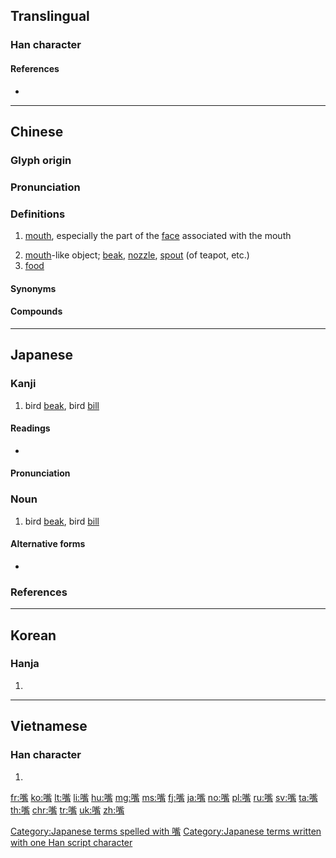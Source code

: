 {{character info/new}}
{{also|咀}}
==Translingual==

===Han character===
{{Han char|rn=30|rad=口|as=13|sn=16|four=61027|canj=RYPB|ids=⿰口觜}}

====References====
* {{Han ref|kx=0207.100|dkj=04256|dj=0430.080|hdz=10689.150|uh=5634|ud=22068|bh=BC4C|bd=48204}}

----

==Chinese==
{{zh-forms|alt=咀}}

===Glyph origin===
{{Han etym}}

===Pronunciation===
{{zh-pron
|m=zuǐ
|m-s=zui3
|ma=y
|c=zeoi2
|h=pfs=choi
|md=
|mn=chhùi/qz,xm,zz:chúi
|mn_note=chhùi - vernacular (俗); chúi - literary
|w=2tsr
|mc=
|oc=y
|cat=n
}}

===Definitions===
{{zh-hanzi}}

# [[mouth]], especially the part of the [[face]] associated with the mouth {{zh-mw|m:張}}
#: {{zh-also|口}}
# [[mouth]]-like object; [[beak]], [[nozzle]], [[spout]] (of teapot, etc.)
# [[food]]

====Synonyms====
{{zh-dial}}

====Compounds====
{{zh-der|嘴巴|嘴笨|嘴邊|嘴邊兒|嘴饞|嘴脣|嘴刁|嘴乖|嘴尖|嘴角|嘴緊|嘴快|嘴懶|嘴臉|嘴皮子|嘴貧|嘴頻|嘴懃|嘴軟|嘴鬆|嘴碎|嘴損|嘴甜|嘴頭|嘴頭兒|嘴穩|嘴嚴|嘴硬|嘴直|嘴子|丁嘴鐵舌|七嘴八張|七嘴八舌|七張八嘴|三瓣嘴|不住嘴|不搭嘴|乖乖嘴|乖嘴|交嘴|人多嘴雜|伶俐嘴乖|伶牙俐嘴|住嘴|使低嘴|使嘴使舌|信嘴胡說|做嘴臉|偷嘴|偷饞抹嘴|兜嘴|刀子嘴|刁嘴|努嘴|努牙突嘴|努脣脹嘴|動嘴|叉嘴|口嘴|吃嘴|合嘴合舌|吊嘴|名嘴|吵嘴|呲牙裂嘴|呶呶嘴|咂嘴|咂嘴弄脣|咂嘴弄舌|咧嘴|咨牙倈嘴|咬嘴|喇嘴|嗊嘴|嗑牙料嘴|嘟嘴|嘟嚕嘴|嘴不好|嘴不穩|嘴兒|嘴吃屎|嘴吶|嘴啃地|嘴喳喳|嘴嘴舌舌|嘴尖舌巧|嘴尖舌薄|嘴巴子|嘴巴巴|嘴強|嘴急|嘴打人|嘴把子|嘴把式|嘴抹兒|嘴敞|嘴甜心苦|嘴盧都|嘴答谷|嘴舌|嘴頭子|噘嘴|噘嘴兒|噴嘴|回嘴|堵嘴|塌嘴|墩嘴|壞嘴|多嘴|多嘴多舌|多嘴擦舌|多嘴饒舌|大嘴巴|奶嘴|媒人嘴|對嘴|對嘴子|對嘴對舌|小油嘴兒|尖嘴猴腮|尖嘴薄舌|尖嘴鉗|山嘴|巧嘴|巴噠著嘴|幫嘴|弄嘴|弄嘴弄舌|張嘴|強嘴|彈空說嘴|心直嘴快|忌嘴|快嘴|應嘴應舌|扎嘴|打嘴|打嘴現世|打牙犯嘴|扭嘴兒|抹嘴|抹嘴吃|抹油嘴|抿嘴|拌嘴|拌嘴舌|拱嘴|挑嘴|挑脣料嘴|掉嘴口|掉嘴弄舌|掌嘴|接嘴|插嘴|搬嘴|搬脣撅嘴|搭嘴|搶嘴|撇嘴|撇齒拉嘴|撈嘴|撈起嘴巴|撒嘴|撥嘴|擄嘴|擰嘴|攧脣簸嘴|支嘴兒|改嘴|數貧嘴|料嘴|棉花嘴|歪嘴喊人|決嘴|沒嘴葫蘆|沒嘴道兒|沙嘴|油嘴|油嘴滑舌|油花嘴|游嘴光棍|滿嘴|濾嘴|烏鴉嘴|煙袋嘴兒|熟嘴|熱嘴|爛了嘴|爭嘴|甜嘴蜜舌|癟嘴子|白嘴兒|碎嘴子|碎嘴碎舌|磕牙料嘴|磨嘴|磨嘴皮|笨嘴拙腮|笨嘴笨腮|答嘴|箭穿鴈嘴|籠嘴|粉嘴|綿花嘴|繞嘴|缺嘴|老公嘴兒|老牛箍嘴|老牛箝嘴|耍嘴皮|耍嘴皮子|耍貧嘴|自打嘴巴|舔嘴咂舌|舚脣咂嘴|花嘴花舌|花甜蜜嘴|花貓巧嘴|花馬弔嘴|菸嘴兒|薄片子嘴|虛嘴掠舌|蠟嘴|親嘴|討嘴|訕嘴|誑嘴|說嘴|說嘴打嘴|說寡嘴|說溜了嘴|說破嘴|課嘴撩牙|調嘴|調嘴學舌|調嘴弄舌|調嘴調舌|變嘴臉|豁嘴|豆嘴兒|貧嘴|貧嘴惡舌|貧嘴薄舌|貧嘴賤舌|貧嘴餓舌|貪嘴|買嘴|費嘴|賣嘴|賣嘴料舌|走嘴|趕嘴|跋嘴|軟嘴塌舌|輕嘴薄舌|逗嘴皮子|還嘴|釘嘴鐵舌|鋸嘴葫蘆|鐵嘴|鐵嘴直斷|長嘴獠牙|閉嘴|雌牙露嘴|零嘴|雷公嘴|面嘴|頂嘴|順嘴兒|顛脣簸嘴|饞嘴|騙嘴|驢脣馬嘴|鬥嘴|鬧嘴舌|鳥嘴銃|鴉嘴鋤|鴨嘴帽|鴨嘴獸|鴨嘴筆|鴨嘴龍|鹹嘴淡舌|麻嘴|黑眉烏嘴|黑臉董嘴|鼻塌嘴歪|齜牙咧嘴}}

{{zh-cat|Beginning|Anatomy}}

----

==Japanese==

===Kanji===
{{ja-kanji|grade=|rs=口12}}

# bird [[beak]], bird [[bill]]

====Readings====
* {{ja-readings|goon=[[すい]] (sui), [[し]] (shi)|kanon=[[すい]] (sui), [[し]] (shi)|kun=[[くち]] (kuchi), [[くちばし]] (kuchibashi), [[はし]] (hashi)}}

====Pronunciation====
{{ja-pron|くちばし|acc=h|y=kun|dev=1|acc_ref=NHK}}

===Noun===
{{ja-noun|くちばし}}

# bird [[beak]], bird [[bill]]

====Alternative forms====
* {{l/ja|喙}}

===References===
<references/>

[[Category:Japanese terms spelled with 嘴]]
[[Category:Japanese terms written with one Han script character]]

----

==Korean==

===Hanja===
{{ko-hanja|hangeul=취|mr=ch'wi}}

# {{defn|lang=ko|sort=口12}}

----

==Vietnamese==

===Han character===
{{vi-readings|rs=口12| hanviet = chủy}}

# {{defn|lang=vi|sort=口12}}

[[fr:嘴]]
[[ko:嘴]]
[[lt:嘴]]
[[li:嘴]]
[[hu:嘴]]
[[mg:嘴]]
[[ms:嘴]]
[[fj:嘴]]
[[ja:嘴]]
[[no:嘴]]
[[pl:嘴]]
[[ru:嘴]]
[[sv:嘴]]
[[ta:嘴]]
[[th:嘴]]
[[chr:嘴]]
[[tr:嘴]]
[[uk:嘴]]
[[zh:嘴]]